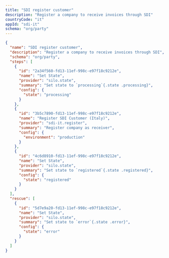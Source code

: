 ```yaml
---
title: "SDI register customer"
description: "Register a company to receive invoices through SDI"
countryCode: "it"
appId: "sdi-it"
schema: "org/party"
---
```


```json
{
  "name": "SDI register customer",
  "description": "Register a company to receive invoices through SDI",
  "schema": "org/party",
  "steps": [
    {
      "id": "2a34f560-fd13-11ef-998c-e97f18c9212e",
      "name": "Set State",
      "provider": "silo.state",
      "summary": "Set state to `processing`{.state .processing}",
      "config": {
        "state": "processing"
      }
    },
    {
      "id": "3b5c7890-fd13-11ef-998c-e97f18c9212e",
      "name": "Register SDI Customer (Italy)",
      "provider": "sdi-it.register",
      "summary": "Register company as receiver",
      "config": {
        "environment": "production"
      }
    },
    {
      "id": "4c6d8910-fd13-11ef-998c-e97f18c9212e",
      "name": "Set State",
      "provider": "silo.state",
      "summary": "Set state to `registered`{.state .registered}",
      "config": {
        "state": "registered"
      }
    }
  ],
  "rescue": [
    {
      "id": "5d7e9a20-fd13-11ef-998c-e97f18c9212e",
      "name": "Set State",
      "provider": "silo.state",
      "summary": "Set state to `error`{.state .error}",
      "config": {
        "state": "error"
      }
    }
  ]
}
```